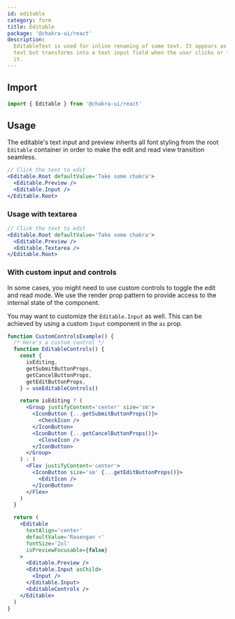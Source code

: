 ```yaml
---
id: editable
category: form
title: Editable
package: '@chakra-ui/react'
description:
  EditableText is used for inline renaming of some text. It appears as normal UI
  text but transforms into a text input field when the user clicks or focuses on
  it.
---
```


## Import

```js
import { Editable } from '@chakra-ui/react'
```

## Usage

The editable's text input and preview inherits all font styling from the root
`Editable` container in order to make the edit and read view transition
seamless.

```jsx
// Click the text to edit
<Editable.Root defaultValue='Take some chakra'>
  <Editable.Preview />
  <Editable.Input />
</Editable.Root>
```

### Usage with textarea

```jsx
// Click the text to edit
<Editable.Root defaultValue='Take some chakra'>
  <Editable.Preview />
  <Editable.Textarea />
</Editable.Root>
```

### With custom input and controls

In some cases, you might need to use custom controls to toggle the edit and read
mode. We use the render prop pattern to provide access to the internal state of
the component.

You may want to customize the `Editable.Input` as well. This can be achieved by
using a custom `Input` component in the `as` prop.

```jsx
function CustomControlsExample() {
  /* Here's a custom control */
  function EditableControls() {
    const {
      isEditing,
      getSubmitButtonProps,
      getCancelButtonProps,
      getEditButtonProps,
    } = useEditableControls()

    return isEditing ? (
      <Group justifyContent='center' size='sm'>
        <IconButton {...getSubmitButtonProps()}>
          <CheckIcon />
        </IconButton>
        <IconButton {...getCancelButtonProps()}>
          <CloseIcon />
        </IconButton>
      </Group>
    ) : (
      <Flex justifyContent='center'>
        <IconButton size='sm' {...getEditButtonProps()}>
          <EditIcon />
        </IconButton>
      </Flex>
    )
  }

  return (
    <Editable
      textAlign='center'
      defaultValue='Rasengan ⚡️'
      fontSize='2xl'
      isPreviewFocusable={false}
    >
      <Editable.Preview />
      <Editable.Input asChild>
        <Input />
      </Editable.Input>
      <EditableControls />
    </Editable>
  )
}
```
